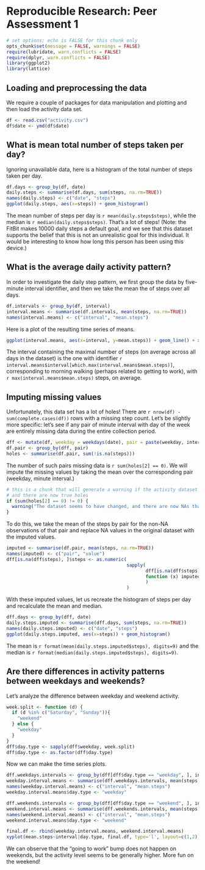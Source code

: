 # Reproducible Research: Peer Assessment 1

```r
# set options; echo is FALSE for this chunk only
opts_chunk$set(message = FALSE, warnings = FALSE)
require(lubridate, warn.conflicts = FALSE)
require(dplyr, warn.conflicts = FALSE)
library(ggplot2)
library(lattice)
```
## Loading and preprocessing the data
We require a couple of packages for data manipulation and plotting and then load the activity data set.
```r
df <- read.csv("activity.csv")
df$date <- ymd(df$date)
```

## What is mean total number of steps taken per day?

Ignoring unavailable data, here is a histogram of the total number of steps taken per day.
```r
df.days <- group_by(df, date)
daily.steps <- summarise(df.days, sum(steps, na.rm=TRUE))
names(daily.steps) <- c("date", "steps")
ggplot(daily.steps, aes(x=steps)) + geom_histogram()
```

The mean number of steps per day is `r mean(daily.steps$steps)`, while the median is `r median(daily.steps$steps)`. That's a lot of steps! (Note: the FitBit makes 10000 daily steps a default goal, and we see that this dataset supports the belief that this is not an unrealistic goal for this individual. It would be interesting to know how long this person has been using this device.)

## What is the average daily activity pattern?

In order to investigate the daily step pattern, we first group the data by five-minute interval identifier, and then we take the mean the of steps over all days.
```r
df.intervals <- group_by(df, interval)
interval.means <- summarise(df.intervals, mean(steps, na.rm=TRUE))
names(interval.means) <- c("interval", "mean.steps")
```

Here is a plot of the resulting time series of means.
```r
ggplot(interval.means, aes(x=interval, y=mean.steps)) + geom_line() + xlab("5 minute interval") + ylab("mean steps")
```
The interval containing the maximal number of steps (on average across all days in the dataset) is the one with identifier `r interval.means$interval[which.max(interval.means$mean.steps)]`, corresponding to morning walking (perhaps related to getting to work), with `r max(interval.means$mean.steps)` steps, on average.

## Imputing missing values

Unfortunately, this data set has a lot of holes! There are `r nrow(df) - sum(complete.cases(df))` rows with a missing step count. Let's be slightly more specific: let's see if any pair of minute interval with day of the week are entirely missing data during the entire collection period.

```r
dff <- mutate(df, weekday = weekdays(date), pair = paste(weekday, interval))
df.pair <- group_by(dff, pair)
holes <- summarise(df.pair, sum(!is.na(steps)))
```

The number of such pairs missing data is `r sum(holes[2] == 0)`. We will impute the missing values by taking the mean over the corresponding pair (weekday, minute interval.)
```r
# this is a chunk that will generate a warning if the activity dataset changes
# and there are now true holes
if (sum(holes[2] == 0) != 0) {
  warning("The dataset seems to have changed, and there are now NAs that cannot be imputed using the method proposed here.")
}
```

To do this, we take the mean of the steps by pair for the non-NA observations of that pair and replace NA values in the original dataset with the imputed values.
```r
imputed <- summarise(df.pair, mean(steps, na.rm=TRUE))
names(imputed) <- c("pair", "value")
dff[is.na(dff$steps), ]$steps <- as.numeric(
                                            sapply(
                                                   dff[is.na(dff$steps), ]$pair, 
                                                   function (x) imputed[imputed$pair == x, 2]
                                                   )
                                            )
```

With these imputed values, let us recreate the histogram of steps per day and recalculate the mean and median.

```r
dff.days <- group_by(dff, date)
daily.steps.imputed <- summarise(dff.days, sum(steps, na.rm=TRUE))
names(daily.steps.imputed) <- c("date", "steps")
ggplot(daily.steps.imputed, aes(x=steps)) + geom_histogram()
```

The mean is `r format(mean(daily.steps.imputed$steps), digits=9)` and the median is 
`r format(median(daily.steps.imputed$steps), digits=9)`.

## Are there differences in activity patterns between weekdays and weekends?

Let's analyze the difference between weekday and weekend activity.

```r
week.split <- function (d) {
  if (d %in% c("Saturday", "Sunday")){
    "weekend"
  } else {
    "weekday"
  }
}
dff$day.type <- sapply(dff$weekday, week.split)
dff$day.type <- as.factor(dff$day.type)
```
Now we can make the time series plots.
```r
dff.weekdays.intervals <- group_by(dff[dff$day.type == "weekday", ], interval)
weekday.interval.means <- summarise(dff.weekdays.intervals, mean(steps))
names(weekday.interval.means) <- c("interval", "mean.steps")
weekday.interval.means$day.type <- "weekday"

dff.weekends.intervals <- group_by(dff[dff$day.type == "weekend", ], interval)
weekend.interval.means <- summarise(dff.weekends.intervals, mean(steps))
names(weekend.interval.means) <- c("interval", "mean.steps")
weekend.interval.means$day.type <- "weekend"

final.df <- rbind(weekday.interval.means, weekend.interval.means)
xyplot(mean.steps~interval|day.type, final.df, type='l', layout=c(1,2))
```
We can observe that the "going to work" bump does not happen on weekends, but the activity level seems to be generally higher. More fun on the weekend!